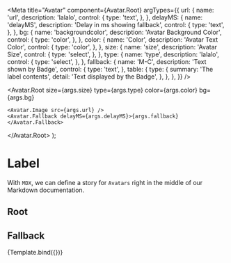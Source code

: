<!-- Label.stories.mdx -->



<Meta
  title="Avatar"
  component={Avatar.Root}
  argTypes={{
    url: {
      name: 'url',
      description: 'lalalo',
      control: {
        type: 'text',
      },
    },
    delayMS: {
      name: 'delayMS',
      description: 'Delay in ms showing fallback',
      control: {
        type: 'text',
      },
    },
    bg: {
      name: 'backgroundcolor',
      description: 'Avatar Background Color',
      control: {
        type: 'color',
      },
    },
    color: {
      name: 'Color',
      description: 'Avatar Text Color',
      control: {
        type: 'color',
      },
    },
    size: {
      name: 'size',
      description: 'Avatar Size',
      control: {
        type: 'select',
      },
    },
    type: {
      name: 'type',
      description: 'lalalo',
      control: {
        type: 'select',
      },
    },
    fallback: {
      name: 'M-C',
      description: 'Text shown by Badge',
      control: {
        type: 'text',
      },
      table: {
        type: {
          summary: 'The label contents',
          detail: 'Text displayed by the Badge',
        },
      },
    },
  }}
/>

  <Avatar.Root
    size={args.size}
    type={args.type}
    color={args.color}
    bg={args.bg}
  >
    <Avatar.Image src={args.url} />
    <Avatar.Fallback delayMS={args.delayMS}>{args.fallback}</Avatar.Fallback>
  </Avatar.Root>
);

# Label

With `MDX`, we can define a story for `Avatars` right in the middle of our Markdown documentation.

## Root

<ArgsTable of={Avatar.Root} />

## Fallback

<ArgsTable of={Avatar.Image} />

<Canvas>
  <Story
    name="Main"
    args={{
      delayMS: '1200',
      fallback: 'DC',
      url: 'https://placeimg.com/250/250/people',
      type: 'rounded',
    }}
  >
    {Template.bind({})}
  </Story>
</Canvas>
